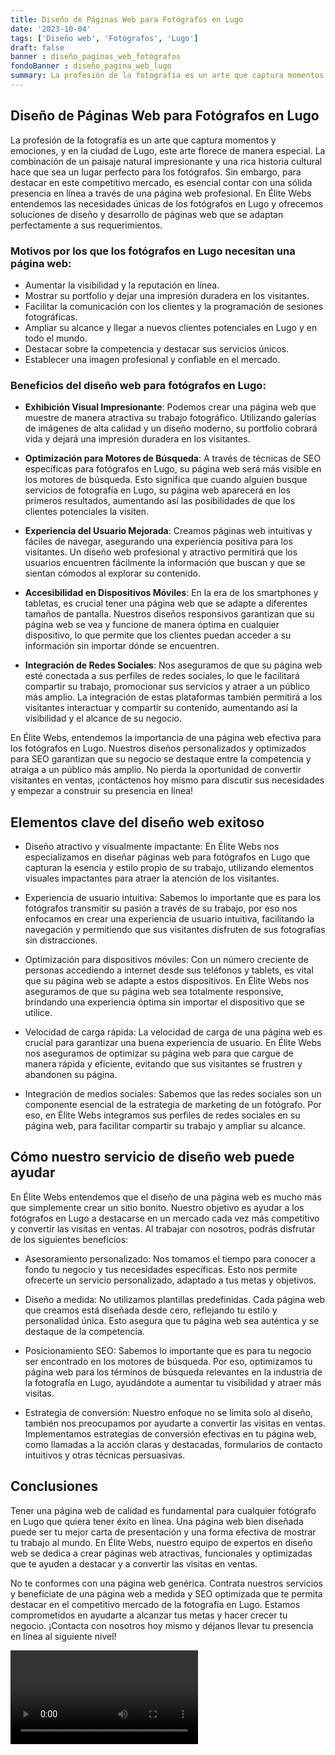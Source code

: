 ```yaml
---
title: Diseño de Páginas Web para Fotógrafos en Lugo
date: '2023-10-04'
tags: ['Diseño web', 'Fotógrafos', 'Lugo']
draft: false
banner : diseño_paginas_web_fotógrafos
fondoBanner : diseño_pagina_web_lugo
summary: La profesión de la fotografía es un arte que captura momentos y emociones, y en la ciudad de Lugo, este arte florece de manera especial. La combinación de un paisaje natural impresionante y una rica historia cultural hace que sea un lugar perfecto para los fotógrafos. Sin embargo, para destacar en este competitivo mercado, es esencial contar con una sólida presencia en línea a través de una página web profesional. En Élite Webs entendemos las necesidades únicas de los fotógrafos en Lugo y ofrecemos soluciones de diseño y desarrollo de páginas web que se adaptan perfectamente a sus requerimientos.
---
```


## Diseño de Páginas Web para Fotógrafos en Lugo

La profesión de la fotografía es un arte que captura momentos y emociones, y en la ciudad de Lugo, este arte florece de manera especial. La combinación de un paisaje natural impresionante y una rica historia cultural hace que sea un lugar perfecto para los fotógrafos. Sin embargo, para destacar en este competitivo mercado, es esencial contar con una sólida presencia en línea a través de una página web profesional. En Élite Webs entendemos las necesidades únicas de los fotógrafos en Lugo y ofrecemos soluciones de diseño y desarrollo de páginas web que se adaptan perfectamente a sus requerimientos.

### Motivos por los que los fotógrafos en Lugo necesitan una página web:

- Aumentar la visibilidad y la reputación en línea.
- Mostrar su portfolio y dejar una impresión duradera en los visitantes.
- Facilitar la comunicación con los clientes y la programación de sesiones fotográficas.
- Ampliar su alcance y llegar a nuevos clientes potenciales en Lugo y en todo el mundo.
- Destacar sobre la competencia y destacar sus servicios únicos.
- Establecer una imagen profesional y confiable en el mercado.

### Beneficios del diseño web para fotógrafos en Lugo:

- **Exhibición Visual Impresionante**: Podemos crear una página web que muestre de manera atractiva su trabajo fotográfico. Utilizando galerías de imágenes de alta calidad y un diseño moderno, su portfolio cobrará vida y dejará una impresión duradera en los visitantes.

- **Optimización para Motores de Búsqueda**: A través de técnicas de SEO específicas para fotógrafos en Lugo, su página web será más visible en los motores de búsqueda. Esto significa que cuando alguien busque servicios de fotografía en Lugo, su página web aparecerá en los primeros resultados, aumentando así las posibilidades de que los clientes potenciales la visiten.

- **Experiencia del Usuario Mejorada**: Creamos páginas web intuitivas y fáciles de navegar, asegurando una experiencia positiva para los visitantes. Un diseño web profesional y atractivo permitirá que los usuarios encuentren fácilmente la información que buscan y que se sientan cómodos al explorar su contenido.

- **Accesibilidad en Dispositivos Móviles**: En la era de los smartphones y tabletas, es crucial tener una página web que se adapte a diferentes tamaños de pantalla. Nuestros diseños responsivos garantizan que su página web se vea y funcione de manera óptima en cualquier dispositivo, lo que permite que los clientes puedan acceder a su información sin importar dónde se encuentren.

- **Integración de Redes Sociales**: Nos aseguramos de que su página web esté conectada a sus perfiles de redes sociales, lo que le facilitará compartir su trabajo, promocionar sus servicios y atraer a un público más amplio. La integración de estas plataformas también permitirá a los visitantes interactuar y compartir su contenido, aumentando así la visibilidad y el alcance de su negocio.

En Élite Webs, entendemos la importancia de una página web efectiva para los fotógrafos en Lugo. Nuestros diseños personalizados y optimizados para SEO garantizan que su negocio se destaque entre la competencia y atraiga a un público más amplio. No pierda la oportunidad de convertir visitantes en ventas, ¡contáctenos hoy mismo para discutir sus necesidades y empezar a construir su presencia en línea!

<GifSeo />

<Cta />

## Elementos clave del diseño web exitoso

- Diseño atractivo y visualmente impactante: En Élite Webs nos especializamos en diseñar páginas web para fotógrafos en Lugo que capturan la esencia y estilo propio de su trabajo, utilizando elementos visuales impactantes para atraer la atención de los visitantes.

- Experiencia de usuario intuitiva: Sabemos lo importante que es para los fotógrafos transmitir su pasión a través de su trabajo, por eso nos enfocamos en crear una experiencia de usuario intuitiva, facilitando la navegación y permitiendo que sus visitantes disfruten de sus fotografías sin distracciones.

- Optimización para dispositivos móviles: Con un número creciente de personas accediendo a internet desde sus teléfonos y tablets, es vital que su página web se adapte a estos dispositivos. En Élite Webs nos aseguramos de que su página web sea totalmente responsive, brindando una experiencia óptima sin importar el dispositivo que se utilice.

- Velocidad de carga rápida: La velocidad de carga de una página web es crucial para garantizar una buena experiencia de usuario. En Élite Webs nos aseguramos de optimizar su página web para que cargue de manera rápida y eficiente, evitando que sus visitantes se frustren y abandonen su página.

- Integración de medios sociales: Sabemos que las redes sociales son un componente esencial de la estrategia de marketing de un fotógrafo. Por eso, en Élite Webs integramos sus perfiles de redes sociales en su página web, para facilitar compartir su trabajo y ampliar su alcance.

## Cómo nuestro servicio de diseño web puede ayudar

En Élite Webs entendemos que el diseño de una página web es mucho más que simplemente crear un sitio bonito. Nuestro objetivo es ayudar a los fotógrafos en Lugo a destacarse en un mercado cada vez más competitivo y convertir las visitas en ventas. Al trabajar con nosotros, podrás disfrutar de los siguientes beneficios:

- Asesoramiento personalizado: Nos tomamos el tiempo para conocer a fondo tu negocio y tus necesidades específicas. Esto nos permite ofrecerte un servicio personalizado, adaptado a tus metas y objetivos.

- Diseño a medida: No utilizamos plantillas predefinidas. Cada página web que creamos está diseñada desde cero, reflejando tu estilo y personalidad única. Esto asegura que tu página web sea auténtica y se destaque de la competencia.

- Posicionamiento SEO: Sabemos lo importante que es para tu negocio ser encontrado en los motores de búsqueda. Por eso, optimizamos tu página web para los términos de búsqueda relevantes en la industria de la fotografía en Lugo, ayudándote a aumentar tu visibilidad y atraer más visitas.

- Estrategia de conversión: Nuestro enfoque no se limita solo al diseño, también nos preocupamos por ayudarte a convertir las visitas en ventas. Implementamos estrategias de conversión efectivas en tu página web, como llamadas a la acción claras y destacadas, formularios de contacto intuitivos y otras técnicas persuasivas.

## Conclusiones

Tener una página web de calidad es fundamental para cualquier fotógrafo en Lugo que quiera tener éxito en línea. Una página web bien diseñada puede ser tu mejor carta de presentación y una forma efectiva de mostrar tu trabajo al mundo. En Élite Webs, nuestro equipo de expertos en diseño web se dedica a crear páginas web atractivas, funcionales y optimizadas que te ayuden a destacar y a convertir las visitas en ventas.

No te conformes con una página web genérica. Contrata nuestros servicios y benefíciate de una página web a medida y SEO optimizada que te permita destacar en el competitivo mercado de la fotografía en Lugo. Estamos comprometidos en ayudarte a alcanzar tus metas y hacer crecer tu negocio. ¡Contacta con nosotros hoy mismo y déjanos llevar tu presencia en línea al siguiente nivel!

<Video />

<CtaBot job='Fotógrafos' city='Lugo'/>

<Gmaps query='Lugo+españa+maps' />